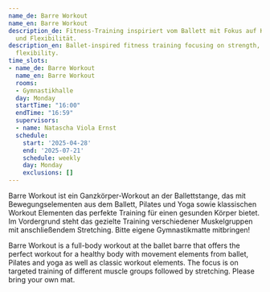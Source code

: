```yaml
---
name_de: Barre Workout
name_en: Barre Workout
description_de: Fitness-Training inspiriert vom Ballett mit Fokus auf Kraft, Haltung
  und Flexibilität.
description_en: Ballet-inspired fitness training focusing on strength, posture, and
  flexibility.
time_slots:
- name_de: Barre Workout
  name_en: Barre Workout
  rooms:
  - Gymnastikhalle
  day: Monday
  startTime: "16:00"
  endTime: "16:59"
  supervisors:
  - name: Natascha Viola Ernst
  schedule:
    start: '2025-04-28'
    end: '2025-07-21'
    schedule: weekly
    day: Monday
    exclusions: []
---
```


<Locale value="de">
 

 Barre Workout ist ein Ganzkörper-Workout an der Ballettstange, das mit
Bewegungselementen aus dem Ballett, Pilates und Yoga sowie klassischen Workout
Elementen das perfekte Training für einen gesunden Körper bietet. Im Vordergrund
steht das gezielte Training verschiedener Muskelgruppen mit anschließendem
Stretching.&nbsp;Bitte eigene Gymnastikmatte mitbringen!

</Locale>
<Locale value="en">
 

 Barre Workout is a full-body workout at the ballet barre that offers the perfect
workout for a healthy body with movement elements from ballet, Pilates and yoga
as well as classic workout elements. The focus is on targeted training of
different muscle groups followed by stretching. Please bring your own mat.

</Locale>
